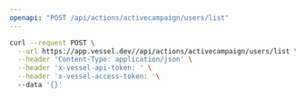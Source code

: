 ```yaml
---
openapi: "POST /api/actions/activecampaign/users/list"
---
```


<RequestExample>

```bash Request
curl --request POST \
  --url https://app.vessel.dev//api/actions/activecampaign/users/list \
  --header 'Content-Type: application/json' \
  --header 'x-vessel-api-token: ' \
  --header 'x-vessel-access-token: '\ 
  --data '{}'
```

</RequestExample>


      